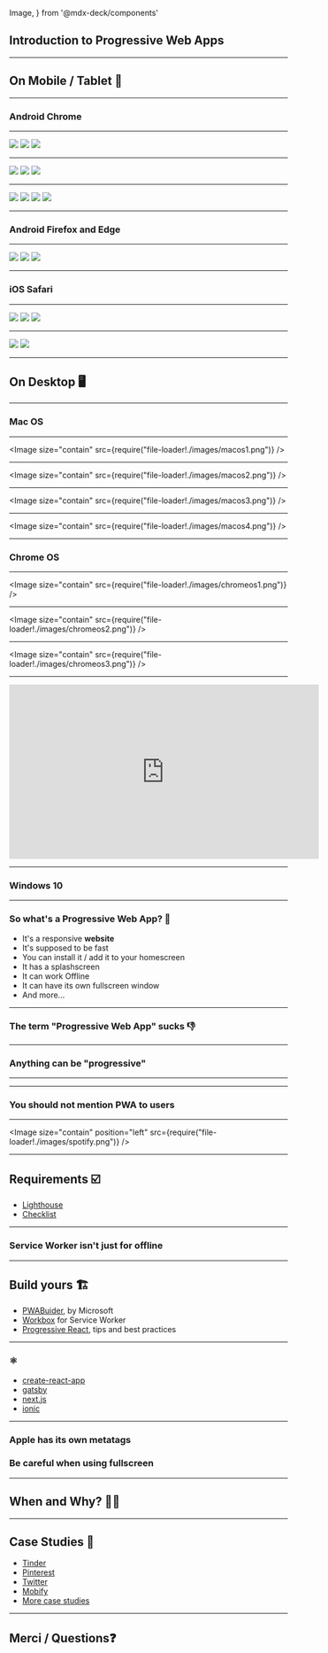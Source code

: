 
  Image,
} from '@mdx-deck/components'




<Head>
  <title>Introduction to PWA</title>
</Head>

## Introduction to Progressive Web Apps

---

## On Mobile / Tablet 📱

---

### Android Chrome

---

<Grid>
  <img src={require("file-loader!./images/android1.png")} />
  <img src={require("file-loader!./images/android2.png")} />
  <img src={require("file-loader!./images/android3.png")} />
</Grid>

---

<Grid>
  <img src={require("file-loader!./images/android4.png")} />
  <img src={require("file-loader!./images/android5.png")} />
  <img src={require("file-loader!./images/android6.png")} />
</Grid>

---

<Grid>
  <img src={require("file-loader!./images/android9.png")} />
  <img src={require("file-loader!./images/android10.png")} />
  <img src={require("file-loader!./images/android12.png")} />
  <img src={require("file-loader!./images/android11.png")} />
</Grid>

---

### Android Firefox and Edge

---

<Grid>
  <img src={require("file-loader!./images/other1.png")} />
  <img src={require("file-loader!./images/other2.png")} />
  <img src={require("file-loader!./images/other3.png")} />
</Grid>

---

### iOS Safari

---

<Grid>
  <img src={require("file-loader!./images/ios1.jpg")} />
  <img src={require("file-loader!./images/ios2.jpg")} />
  <img src={require("file-loader!./images/ios3.jpg")} />
</Grid>

---

<Grid>
  <img src={require("file-loader!./images/ios4.jpg")} />
  <img src={require("file-loader!./images/ios5.jpg")} />
</Grid>

---

## On Desktop 🖥️

---

### Mac OS

---

<Image size="contain" src={require("file-loader!./images/macos1.png")} />

---

<Image size="contain" src={require("file-loader!./images/macos2.png")} />

---

<Image size="contain" src={require("file-loader!./images/macos3.png")} />

---

<Image size="contain" src={require("file-loader!./images/macos4.png")} />

---

### Chrome OS

---
<Image size="contain" src={require("file-loader!./images/chromeos1.png")} />

---

<Image size="contain" src={require("file-loader!./images/chromeos2.png")} />

---

<Image size="contain" src={require("file-loader!./images/chromeos3.png")} />

---

<iframe width="560" height="315" src="https://www.youtube.com/embed/IKSZYbfiz1Q?controls=0" frameborder="0" allow="accelerometer; autoplay; encrypted-media; gyroscope; picture-in-picture" allowfullscreen></iframe>

---

### Windows 10

---

<h3>So what's a Progressive Web App? 🤔</h3>
<ul>
  <Appear>
    <li>It's a responsive <strong>website</strong></li>
    <li>It's supposed to be fast</li>
    <li>You can install it / add it to your homescreen</li>
    <li>It has a splashscreen</li>
    <li>It can work Offline</li>
    <li>It can have its own fullscreen window</li>
    <li>And more...</li>
  </Appear>
</ul>

---

### The term "Progressive Web App" sucks 👎

---

### Anything can be "progressive"

---

<ProgressiveX />

---

### You should not mention PWA to users

---

<Image size="contain" position="left" src={require("file-loader!./images/spotify.png")} />

---

## Requirements ☑️

* [Lighthouse](https://developers.google.com/web/tools/lighthouse/)
* [Checklist](https://developers.google.com/web/progressive-web-apps/checklist)

---

### Service Worker isn't just for offline

---

## Build yours 🏗️

* [PWABuider](https://www.pwabuilder.com/), by Microsoft
* [Workbox](https://developers.google.com/web/tools/workbox/) for Service Worker
* [Progressive React](https://houssein.me/progressive-react), tips and best practices

---

### ⚛️

* [create-react-app](https://facebook.github.io/create-react-app/docs/making-a-progressive-web-app)
* [gatsby](https://www.gatsbyjs.org/docs/add-offline-support-with-a-service-worker/)
* [next.js](https://nextjs.org/features/progressive-web-apps)
* [ionic](https://ionicframework.com/pwa)

---

### Apple has its own metatags

### Be careful when using fullscreen

---

## When and Why? 🤷‍♂️

---

## Case Studies 🔗

* [Tinder](https://medium.com/@addyosmani/a-tinder-progressive-web-app-performance-case-study-78919d98ece0)
* [Pinterest](https://medium.com/dev-channel/a-pinterest-progressive-web-app-performance-case-study-3bd6ed2e6154)
* [Twitter](https://medium.com/@paularmstrong/twitter-lite-and-high-performance-react-progressive-web-apps-at-scale-d28a00e780a3)
* [Mobify](https://www.mobify.com/)
* [More case studies](https://developers.google.com/web/showcase/)

---

## Merci / Questions❓
